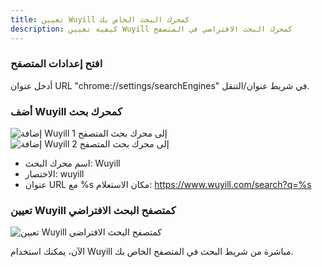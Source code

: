 ```yaml
---
title: تعيين Wuyill كمحرك البحث الخاص بك
description: كيفية تعيين Wuyill كمحرك البحث الافتراضي في المتصفح
---
```


<Steps>

### افتح إعدادات المتصفح

أدخل عنوان URL "chrome://settings/searchEngines" في شريط عنوان/التنقل.

### أضف Wuyill كمحرك بحث

<img className="mt-4 overflow-hidden rounded-lg border" src="/images/doc/add-search-engine1.png" alt="إضافة Wuyill إلى محرك بحث المتصفح 1" />

<img className="mt-4 overflow-hidden rounded-lg border" src="/images/doc/add-search-engine2.png" alt="إضافة Wuyill إلى محرك بحث المتصفح 2" />

-   اسم محرك البحث: Wuyill
-   الاختصار: wuyill
-   عنوان URL مع %s مكان الاستعلام: https://www.wuyill.com/search?q=%s

### تعيين Wuyill كمتصفح البحث الافتراضي

<img
    className="mt-4 overflow-hidden rounded-lg border"
    src="/images/doc/default-search-engine.png"
    alt="تعيين Wuyill كمتصفح البحث الافتراضي"
/>
</Steps>

الآن، يمكنك استخدام Wuyill مباشرة من شريط البحث في المتصفح الخاص بك.
